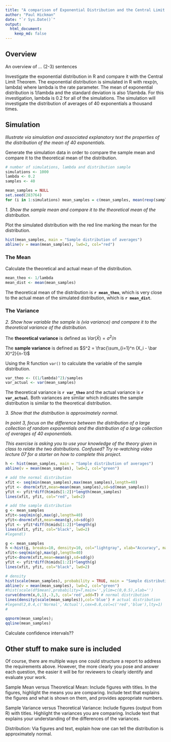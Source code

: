 ```yaml
---
title: "A comparison of Exponential Distribution and the Central Limit Theorem"
author: "Paul Hickman"
date: "`r Sys.Date()`"
output: 
  html_document:
    keep_md: false
---
```



## Overview

An overview of ... (2-3) sentences

Investigate the exponential distribution in R and compare it with the Central Limit Theorem. The exponential distribution is simulated in R with rexp(n, lambda) where lambda is the rate parameter. The mean of exponential distribution is 1/lambda and the standard deviation is also 1/lambda. For this investigation, lambda is 0.2 for all of the simulations.  The simulation will investigate the distribution of averages of 40 exponentials a thousand times.

## Simulation

_Illustrate via simulation and associated explanatory text the properties of the distribution of the mean of 40 exponentials._

Generate the simulation data in order to compare the sample mean and compare it to the theoretical mean of the distribution.

```r
# number of simulations, lambda and distribution sample
simulations <- 1000
lambda <- 0.2
samples <- 40

mean_samples = NULL
set.seed(283764)
for (i in 1:simulations) mean_samples = c(mean_samples, mean(rexp(samples,lambda)))
```

_1. Show the sample mean and compare it to the theoretical mean of the distribution._

Plot the simulated distribution with the red line marking the mean for the distribution.

```r
hist(mean_samples, main = "Sample distribution of averages")
abline(v = mean(mean_samples), lwd=2, col="red")
```

### The Mean

Calculate the theoretical and actual mean of the distribution.

```r
mean_theo <- 1/lambda
mean_dist <- mean(mean_samples)
```

The theoretical mean of the distribution is **`r mean_theo`**, which is very close to the actual mean of the simulated distribution, which is **`r mean_dist`**.

### The Variance

_2. Show how variable the sample is (via variance) and compare it to the theoretical variance of the distribution._

The **theoretical variance** is defined as $Var(\bar X) = \sigma^2/n$

The **sample variance** is defined as $S^2 = \frac{\sum_{i=1}^n (X_i - \bar X)^2}{n-1}$

Using the R function `var()` to calculate the variable of the sample distribution.

```r
var_theo <- ((1/lambda)^2)/samples
var_actual <- var(mean_samples)
```

The theoretical variance is **`r var_theo`** and the actual variance is **`r var_actual`**.  Both variances are similar which indicates the sample distribution is similar to the theoretical distribution.

_3. Show that the distribution is approximately normal._

_In point 3, focus on the difference between the distribution of a large collection of random exponentials and the distribution of a large collection of averages of 40 exponentials._

_This exercise is asking you to use your knowledge of the theory given in class to relate the two distributions.  Confused?  Try re-watching video lecture 07 for a starter on how to complete this project._

```r
h <- hist(mean_samples, main = "Sample distribution of averages")
abline(v = mean(mean_samples), lwd=2, col="green")

# add the normal distribution
xfit <- seq(min(mean_samples),max(mean_samples),length=40) 
yfit <- dnorm(xfit,mean=mean(mean_samples),sd=sd(mean_samples)) 
yfit <- yfit*diff(h$mids[1:2])*length(mean_samples) 
lines(xfit, yfit, col="red", lwd=2)

# add the sample distribution
g <- mean_samples
xfit<-seq(min(g),max(g),length=40) 
yfit<-dnorm(xfit,mean=mean(g),sd=sd(g)) 
yfit <- yfit*diff(h$mids[1:2])*length(g) 
lines(xfit, yfit, col="black", lwd=2)
#legend()

g <- mean_samples
h <-hist(g, breaks=10, density=10, col="lightgray", xlab="Accuracy", main="Overall") 
xfit<-seq(min(g),max(g),length=40) 
yfit<-dnorm(xfit,mean=mean(g),sd=sd(g)) 
yfit <- yfit*diff(h$mids[1:2])*length(g) 
lines(xfit, yfit, col="black", lwd=2)

# density
hist(scale(mean_samples), probability = TRUE, main = "Sample distribution of averages")
abline(v = mean(mean_samples), lwd=2, col="green")
#hist(scale(df$mean),probability=T,main='',ylim=c(0,0.5),xlab='')
curve(dnorm(x,0,1),-3,3, col='red',add=T) # normal distribution
lines(density(scale(mean_samples)),col='blue') # actual distribution 
#legend(2,0.4,c('Normal','Actual'),cex=0.8,col=c('red','blue'),lty=1)
#

qqnorm(mean_samples);
qqline(mean_samples)
```

Calculate confidence intervals??

## Other stuff to make sure is included

Of course, there are multiple ways one could structure a report to address the requirements above.  However, the more clearly you pose and answer each question, the easier it will be for reviewers to clearly identify and evaluate your work. 

Sample Mean versus Theoretical Mean: Include figures with titles. In the figures, highlight the means you are comparing. Include text that explains the figures and what is shown on them, and provides appropriate numbers.

Sample Variance versus Theoretical Variance: Include figures (output from R) with titles. Highlight the variances you are comparing. Include text that explains your understanding of the differences of the variances.

Distribution: Via figures and text, explain how one can tell the distribution is approximately normal.
